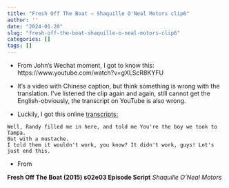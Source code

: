 ```yaml
---
title: "Fresh Off The Boat – Shaquille O'Neal Motors clip6"
author: ''
date: "2024-01-20"
slug: "fresh-off-the-boat-shaquille-o-neal-motors-clip6"
categories: []
tags: []
---
```


- From John's Wechat moment, I got to know this:
https://www.youtube.com/watch?v=gXLScR8KYFU

- It's a video with Chinese caption, but think something is wrong with the translation. I've listened the clip again and again, still cannot get the English-obviously, the transcript on YouTube is also wrong.

- Luckily, I got this online [transcripts:](https://www.springfieldspringfield.co.uk/view_episode_scripts.php?tv-show=fresh-off-the-boat-2015&episode=s02e03)

```
Well, Randy filled me in here, and told me You're the boy we took to Tampa.
But with a mustache.
I told them it wouldn't work, you know? It didn't work, guys! Let's just end this.

```
- From 

**Fresh Off The Boat (2015) s02e03 Episode Script**
*Shaquille O'Neal Motors*

